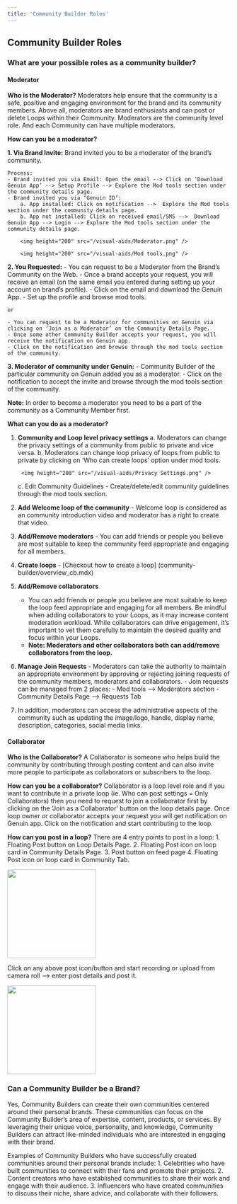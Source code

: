 ```yaml
---
title: 'Community Builder Roles'
---
```

## Community Builder Roles

### What are your possible roles as a community builder?

#### Moderator

**Who is the Moderator?**
Moderators help ensure that the community is a safe, positive and engaging environment for the brand and its community members. Above all, moderators are brand enthusiasts and can post or delete Loops within their Community.
Moderators are the community level role. And each Community can have multiple moderators.

**How can you be a moderator?**

**1. Via Brand Invite:**
    Brand invited you to be a moderator of the brand’s community.

    Process:
    - Brand invited you via Email: Open the email --> Click on ‘Download Genuin App’ --> Setup Profile --> Explore the Mod tools section under the community details page.
    - Brand invited you via ‘Genuin ID’: 
        a. App installed: Click on notification -->  Explore the Mod tools section under the community details page. 
        b. App not installed: Click on received email/SMS -->  Download Genuin App --> Login --> Explore the Mod tools section under the community details page.
        
        <img height="200" src="/visual-aids/Moderator.png" />

        <img height="200" src="/visual-aids/Mod tools.png" />

**2. You Requested:**
    - You can request to be a Moderator from the Brand’s Community on the Web.
    - Once a brand accepts your request, you will receive an email (on the same email you entered during setting up your account on brand’s profile). 
    - Click on the email and download the Genuin App. 
    - Set up the profile and browse mod tools.

    or

    - You can request to be a Moderator for communities on Genuin via clicking on ‘Join as a Moderator’ on the Community Details Page.
    - Once some other Community Builder accepts your request, you will receive the notification on Genuin app.
    - Click on the notification and browse through the mod tools section of the community.

**3. Moderator of community under Genuin:**
    - Community Builder of the particular community on Genuin added you as a moderator. 
    - Click on the notification to accept the invite and browse through the mod tools section of the community.

**Note:** In order to become a moderator you need to be a part of the community as a Community Member first.

**What can you do as a moderator?**

1. **Community and Loop level privacy settings**
    a. Moderators can change the privacy settings of a community from public to private and vice versa.
    b. Moderators can change loop privacy of loops from public to private by clicking on ‘Who can create loops’ option under mod tools.

        <img height="200" src="/visual-aids/Privacy Settings.png" />

    c. Edit Community Guidelines - Create/delete/edit community guidelines through the mod tools section.

2. **Add Welcome loop of the community** - Welcome loop is considered as an community introduction video and moderator has a right to create that video.
3. **Add/Remove moderators** - You can add friends or people you believe are most suitable to keep the community feed appropriate and engaging for all members.
4. **Create loops** - [Checkout how to create a loop] (community-builder/overview_cb.mdx)
5. **Add/Remove collaborators** 
    -  You can add friends or people you believe are most suitable to keep the loop feed appropriate and engaging for all members. Be mindful when adding collaborators to your Loops, as it may increase content moderation workload. While collaborators can drive engagement, it’s important to vet them carefully to maintain the desired quality and focus within your Loops. 
    - **Note: Moderators and other collaborators both can add/remove collaborators from the loop.**
6. **Manage Join Requests** - Moderators can take the authority to maintain an appropriate environment by approving or rejecting joining requests of the community members, moderators and collaborators. 
        - Join requests can be managed from 2 places:
            - Mod tools --> Moderators section
            - Community Details Page --> Requests Tab
7.  In addition, moderators can access the administrative aspects of the community such as updating the image/logo, handle, display name, description, categories, social media links.


#### Collaborator

**Who is the Collaborator?**
A Collaborator is someone who helps build the community by contributing through posting content and can also invite more people to participate as collaborators or subscribers to the loop. 

**How can you be a collaborator?**
Collaborator is a loop level role and if you want to contribute in a private loop (ie. Who can post settings = Only Collaborators) then you need to request to join a collaborator first by clicking on the ‘Join as a Collaborator’ button on the loop details page.
Once loop owner or collaborator accepts your request you will get notification on Genuin app. Click on the notification and start contributing to the loop.

**How can you post in a loop?**
There are 4 entry points to post in a loop:
    1. Floating Post button on Loop Details Page.
    2. Floating Post icon on loop card in Community Details Page.
    3. Post button on feed page
    4. Floating Post icon on loop card in Community Tab.

<img height="200" src="/visual-aids/Post in a Loop.png" />

Click on any above post icon/button and start recording or upload from camera roll --> enter post details and post it.

<img height="200" src="/visual-aids/Record and post.png" />

### Can a Community Builder be a Brand?
Yes, Community Builders can create their own communities centered around their personal brands. These communities can focus on the Community Builder’s area of expertise, content, products, or services. By leveraging their unique voice, personality, and knowledge, Community Builders can attract like-minded individuals who are interested in engaging with their brand.  

Examples of Community Builders who have successfully created communities around their personal brands include:
    1. Celebrities who have built communities to connect with their fans and promote their projects.
    2. Content creators who have established communities to share their work and engage with their audience.
    3. Influencers who have created communities to discuss their niche, share advice, and collaborate with their followers. 



